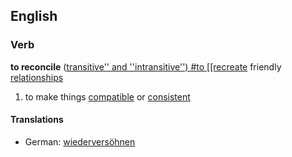 ==English==
===Verb===
'''to reconcile'''  ([[transitive'' and ''intransitive'')
#to [[recreate]] friendly [[relationship]]s
#to make things [[compatible]] or [[consistent]]
====Translations====
*German: [[wiederversöhnen]]